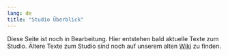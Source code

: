 ```yaml
---
lang: de
title: "Studio Überblick"
---
```


::: {.callout-note}
Diese Seite ist noch in Bearbeitung. Hier entstehen bald aktuelle Texte zum Studio. Ältere Texte zum Studio sind noch auf unserem alten [Wiki](https://github.com/iqb-berlin/iqb-berlin.github.io/wiki) zu finden. 
:::

